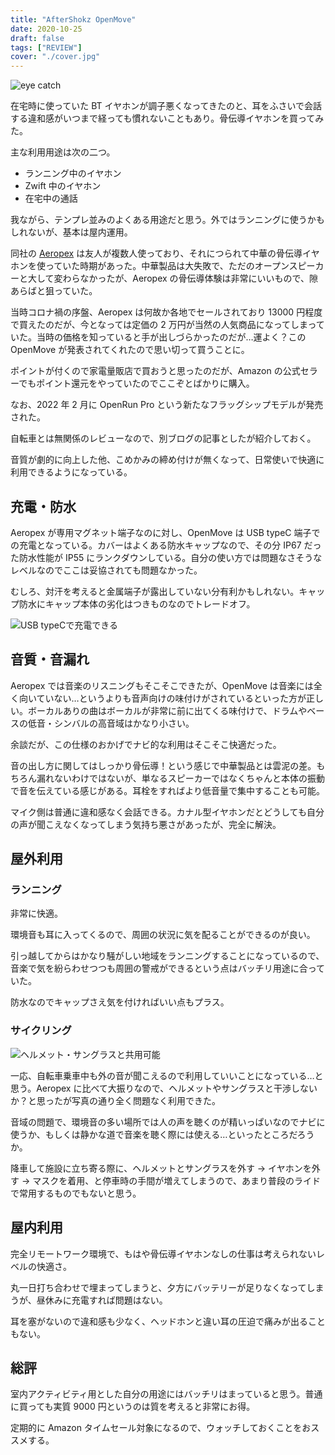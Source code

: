```yaml
---
title: "AfterShokz OpenMove"
date: 2020-10-25
draft: false
tags: ["REVIEW"]
cover: "./cover.jpg"
---
```


![eye catch](./cover.jpg)

在宅時に使っていた BT イヤホンが調子悪くなってきたのと、耳をふさいで会話する違和感がいつまで経っても慣れないこともあり。骨伝導イヤホンを買ってみた。

主な利用用途は次の二つ。

- ランニング中のイヤホン
- Zwift 中のイヤホン
- 在宅中の通話

我ながら、テンプレ並みのよくある用途だと思う。外ではランニングに使うかもしれないが、基本は屋内運用。

同社の [Aeropex](https://amzn.to/37BzKGN) は友人が複数人使っており、それにつられて中華の骨伝導イヤホンを使っていた時期があった。中華製品は大失敗で、ただのオープンスピーカーと大して変わらなかったが、Aeropex の骨伝導体験は非常にいいもので、隙あらばと狙っていた。

当時コロナ禍の序盤、Aeropex は何故か各地でセールされており 13000 円程度で買えたのだが、今となっては定価の 2 万円が当然の人気商品になってしまっていた。当時の価格を知っていると手が出しづらかったのだが…運よく？この OpenMove が発表されてくれたので思い切って買うことに。

ポイントが付くので家電量販店で買おうと思ったのだが、Amazon の公式セラーでもポイント還元をやっていたのでここぞとばかりに購入。

<Amzn asin="B08CKGR7NN">

なお、2022 年 2 月に OpenRun Pro という新たなフラッグシップモデルが発売された。

自転車とは無関係のレビューなので、別ブログの記事としたが紹介しておく。

音質が劇的に向上した他、こめかみの締め付けが無くなって、日常使いで快適に利用できるようになっている。

<LinkCard url="https://gensobunya-tech.hatenablog.com/entry/2022/02/18/233605" />

## 充電・防水

Aeropex が専用マグネット端子なのに対し、OpenMove は USB typeC 端子での充電となっている。カバーはよくある防水キャップなので、その分 IP67 だった防水性能が IP55 にランクダウンしている。自分の使い方では問題なさそうなレベルなのでここは妥協されても問題なかった。

むしろ、対汗を考えると金属端子が露出していない分有利かもしれない。キャップ防水にキャップ本体の劣化はつきものなのでトレードオフ。

![USB typeCで充電できる](./usbc.jpg)

## 音質・音漏れ

Aeropex では音楽のリスニングもそこそこできたが、OpenMove は音楽には全く向いていない…というよりも音声向けの味付けがされているといった方が正しい。ボーカルありの曲はボーカルが非常に前に出てくる味付けで、ドラムやベースの低音・シンバルの高音域はかなり小さい。

余談だが、この仕様のおかげでナビ的な利用はそこそこ快適だった。

音の出し方に関してはしっかり骨伝導！という感じで中華製品とは雲泥の差。もちろん漏れないわけではないが、単なるスピーカーではなくちゃんと本体の振動で音を伝えている感じがある。耳栓をすればより低音量で集中することも可能。

マイク側は普通に違和感なく会話できる。カナル型イヤホンだとどうしても自分の声が聞こえなくなってしまう気持ち悪さがあったが、完全に解決。

## 屋外利用

### ランニング

非常に快適。

環境音も耳に入ってくるので、周囲の状況に気を配ることができるのが良い。

引っ越してからはかなり騒がしい地域をランニングすることになっているので、音楽で気を紛らわせつつも周囲の警戒ができるという点はバッチリ用途に合っていた。

防水なのでキャップさえ気を付ければいい点もプラス。

### サイクリング

![ヘルメット・サングラスと共用可能](./fit.jpg)

一応、自転車乗車中も外の音が聞こえるので利用していいことになっている…と思う。Aeropex に比べて大振りなので、ヘルメットやサングラスと干渉しないか？と思ったが写真の通り全く問題なく利用できた。

音域の問題で、環境音の多い場所では人の声を聴くのが精いっぱいなのでナビに使うか、もしくは静かな道で音楽を聴く際には使える…といったところだろうか。

降車して施設に立ち寄る際に、ヘルメットとサングラスを外す → イヤホンを外す → マスクを着用、と停車時の手間が増えてしまうので、あまり普段のライドで常用するものでもないと思う。

## 屋内利用

完全リモートワーク環境で、もはや骨伝導イヤホンなしの仕事は考えられないレベルの快適さ。

丸一日打ち合わせで埋まってしまうと、夕方にバッテリーが足りなくなってしまうが、昼休みに充電すれば問題はない。

耳を塞がないので違和感も少なく、ヘッドホンと違い耳の圧迫で痛みが出ることもない。

## 総評

室内アクティビティ用とした自分の用途にはバッチリはまっていると思う。普通に買っても実質 9000 円というのは質を考えると非常にお得。

定期的に Amazon タイムセール対象になるので、ウォッチしておくことをおススメする。

<Amzn asin="B08CKGR7NN">
